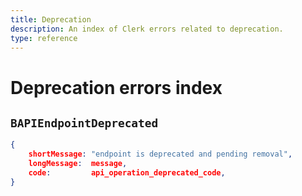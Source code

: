 ```yaml
---
title: Deprecation
description: An index of Clerk errors related to deprecation.
type: reference
---
```


# Deprecation errors index

## `BAPIEndpointDeprecated`

```json
{
    shortMessage: "endpoint is deprecated and pending removal",
    longMessage:  message,
    code:         api_operation_deprecated_code,
}
```